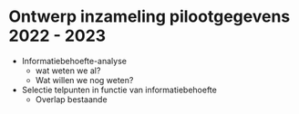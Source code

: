 # Ontwerp inzameling pilootgegevens 2022 - 2023 {#pilootgegevens}

-   Informatiebehoefte-analyse
    -   wat weten we al?
    -   Wat willen we nog weten?
-   Selectie telpunten in functie van informatiebehoefte
    -   Overlap bestaande
